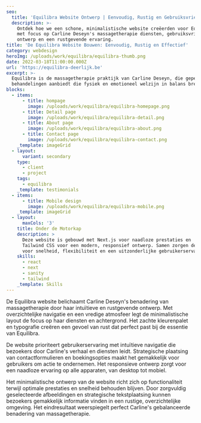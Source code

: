 ```yaml
---
seo:
  title: 'Equilibra Website Ontwerp | Eenvoudig, Rustig en Gebruiksvriendelijk'
  description: >-
    Ontdek hoe we een schone, minimalistische website creëerden voor Equilibra,
    met focus op Carline Deseyn's massagetherapie diensten, gebruiksvriendelijk
    ontwerp en een rustgevende ervaring.
title: 'De Equilibra Website Bouwen: Eenvoudig, Rustig en Effectief'
category: webdesign
heroImg: /uploads/work/equilibra/equilibra-thumb.png
date: 2022-03-18T11:00:00.000Z
url: 'https://equilibra-deerlijk.be'
excerpt: >-
  Equilibra is de massagetherapie praktijk van Carline Deseyn, die gepersonaliseerde
  behandelingen aanbiedt die fysiek en emotioneel welzijn in balans brengen.
blocks:
  - items:
      - title: hompage
        image: /uploads/work/equilibra/equilibra-homepage.png
      - title: Detail page
        image: /uploads/work/equilibra/equilibra-detail.png
      - title: About page
        image: /uploads/work/equilibra/equilibra-about.png
      - title: Contact page
        image: /uploads/work/equilibra/equilibra-contact.png
    _template: imageGrid
  - layout:
      variant: secondary
    type:
      - client
      - project
    tags:
      - equilibra
    _template: testimonials
  - items:
      - title: Mobile design
        image: /uploads/work/equilibra/equilibra-mobile.png
    _template: imageGrid
  - layout:
      maxCols: '3'
    title: Onder de Motorkap
    description: >
      Deze website is gebouwd met Next.js voor naadloze prestaties en
      Tailwind CSS voor een modern, responsief ontwerp. Samen zorgen deze technologieën
      voor snelheid, flexibiliteit en een uitzonderlijke gebruikerservaring.
    skills:
      - react
      - next
      - sanity
      - tailwind
    _template: Skills
---
```


De Equilibra website belichaamt Carline Deseyn's benadering van massagetherapie door haar intuïtieve en rustgevende ontwerp. Met overzichtelijke navigatie en een vredige atmosfeer legt de minimalistische layout de focus op haar diensten en achtergrond. Het zachte kleurenpalet en typografie creëren een gevoel van rust dat perfect past bij de essentie van Equilibra.

De website prioriteert gebruikerservaring met intuïtieve navigatie die bezoekers door Carline's verhaal en diensten leidt. Strategische plaatsing van contactformulieren en boekingsopties maakt het gemakkelijk voor gebruikers om actie te ondernemen. Het responsieve ontwerp zorgt voor een naadloze ervaring op alle apparaten, van desktop tot mobiel.

Het minimalistische ontwerp van de website richt zich op functionaliteit terwijl optimale prestaties en snelheid behouden blijven. Door zorgvuldig geselecteerde afbeeldingen en strategische tekstplaatsing kunnen bezoekers gemakkelijk informatie vinden in een rustige, overzichtelijke omgeving. Het eindresultaat weerspiegelt perfect Carline's gebalanceerde benadering van massagetherapie.
